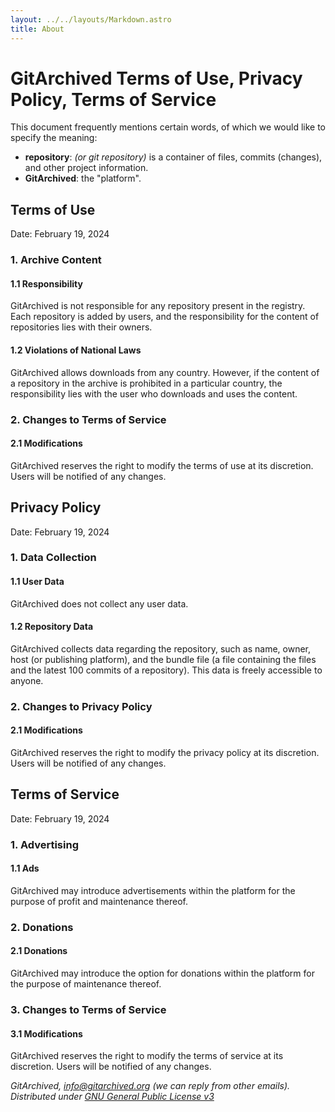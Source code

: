 ---
layout: ../../layouts/Markdown.astro
title: About
---

# GitArchived Terms of Use, Privacy Policy, Terms of Service

This document frequently mentions certain words, of which we would like to specify the meaning:

- **repository**: *(or git repository)* is a container of files, commits (changes), and other project information.
- **GitArchived**: the "platform".

## Terms of Use
Date: February 19, 2024

### 1. Archive Content

#### 1.1 Responsibility
GitArchived is not responsible for any repository present in the registry. Each repository is added by users, and the responsibility for the content of repositories lies with their owners.

#### 1.2 Violations of National Laws
GitArchived allows downloads from any country. However, if the content of a repository in the archive is prohibited in a particular country, the responsibility lies with the user who downloads and uses the content.

### 2. Changes to Terms of Service

#### 2.1 Modifications
GitArchived reserves the right to modify the terms of use at its discretion. Users will be notified of any changes.

## Privacy Policy
Date: February 19, 2024

### 1. Data Collection

#### 1.1 User Data
GitArchived does not collect any user data.

#### 1.2 Repository Data
GitArchived collects data regarding the repository, such as name, owner, host (or publishing platform), and the bundle file (a file containing the files and the latest 100 commits of a repository). This data is freely accessible to anyone.

### 2. Changes to Privacy Policy

#### 2.1 Modifications
GitArchived reserves the right to modify the privacy policy at its discretion. Users will be notified of any changes.

## Terms of Service
Date: February 19, 2024

### 1. Advertising

#### 1.1 Ads
GitArchived may introduce advertisements within the platform for the purpose of profit and maintenance thereof.

### 2. Donations

#### 2.1 Donations
GitArchived may introduce the option for donations within the platform for the purpose of maintenance thereof.

### 3. Changes to Terms of Service

#### 3.1 Modifications
GitArchived reserves the right to modify the terms of service at its discretion. Users will be notified of any changes.

*GitArchived, info@gitarchived.org (we can reply from other emails). Distributed under [GNU General Public License v3](https://www.gnu.org/licenses/gpl-3.0.html)*
